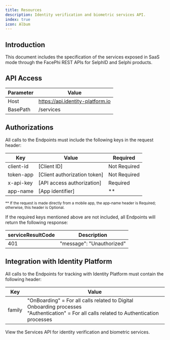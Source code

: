 ```yaml
---
title: Resources
description: Identity verification and biometric services API.
index: true
icon: Album
---
```


## Introduction

This document includes the specification of the services exposed in SaaS mode through the FacePhi REST APIs for SelphID and Selphi products.

## API Access

| Parameter | Value |
|-----------|--------|
| Host | https://api.identity-platform.io |
| BasePath | /services |

## Authorizations

All calls to the Endpoints must include the following keys in the request header:

| Key | Value | Required |
|-----|-------|----------|
| client-id | [Client ID] | Not Required |
| token-app | [Client authorization token] | Not Required |
| x-api-key | [API access authorization] | Required |
| app-name | [App identifier] | ** |

<small>** If the request is made directly from a mobile app, the app-name header is Required; otherwise, this header is Optional.</small>

If the required keys mentioned above are not included, all Endpoints will return the following response:

| serviceResultCode | Description |
|-------------------|-------------|
| 401 | "message": "Unauthorized" |

## Integration with Identity Platform

<Callout type="warn">
All calls to the Endpoints for tracking with Identity Platform must contain the following header:

| Key | Value |
|-----|-------|
| family | "OnBoarding" = For all calls related to Digital Onboarding processes<br/>"Authentication" = For all calls related to Authentication processes |
</Callout>

View the Services API for identity verification and biometric services.